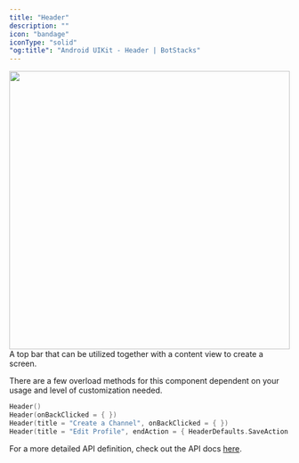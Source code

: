 ```yaml
---
title: "Header"
description: ""
icon: "bandage"
iconType: "solid"
"og:title": "Android UIKit - Header | BotStacks"
---
```


<img height="500" width="100%" src="/images/android-sdk/header.png" />A top bar that
can be utilized together with a content view to create a screen.

There are a few overload methods for this component dependent on your usage and level of customization needed.

```Kotlin
Header()
Header(onBackClicked = { })
Header(title = "Create a Channel", onBackClicked = { })
Header(title = "Edit Profile", endAction = { HeaderDefaults.SaveAction { } })
```

For a more detailed API definition, check out the API docs [here](https://docs.botstacks.ai/api-reference/introduction).
